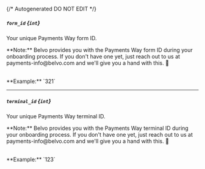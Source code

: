 {/* Autogenerated DO NOT EDIT  */}
##### `form_id` *{`int`}*
Your unique Payments Way form ID.


\*\*Note:\*\* Belvo provides you with the Payments Way form ID during your onboarding process. If you don't have one yet, just reach out to us at payments\-info\@belvo.com and we'll give you a hand with this. 🙂

<br/>
**Example:** `321`

---
##### `terminal_id` *{`int`}*
Your unique Payments Way terminal ID.


\*\*Note:\*\* Belvo provides you with the Payments Way terminal ID during your onboarding process. If you don't have one yet, just reach out to us at payments\-info\@belvo.com and we'll give you a hand with this. 🙂

<br/>
**Example:** `123`



